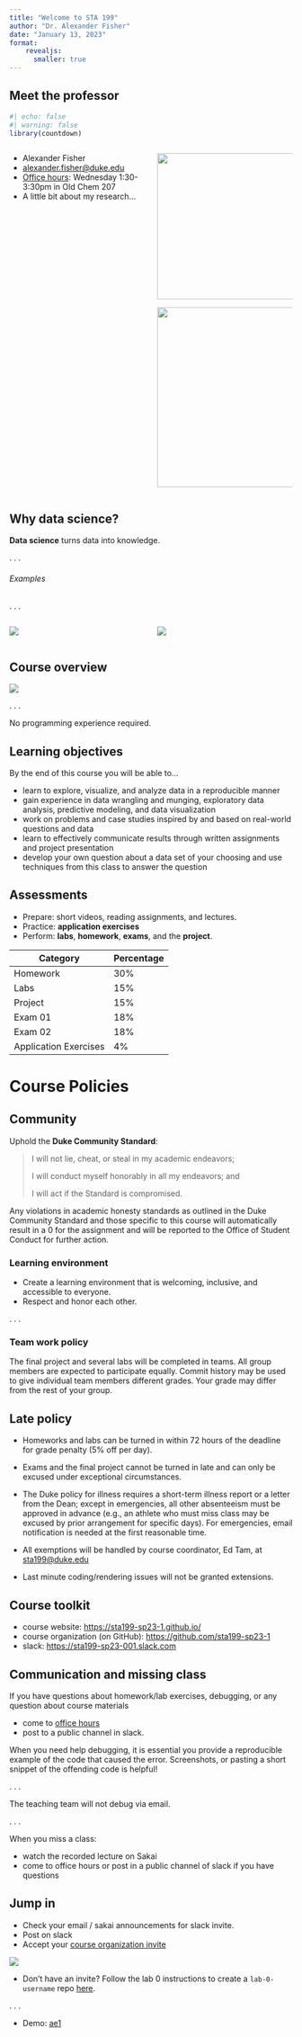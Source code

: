 ```yaml
---
title: "Welcome to STA 199"
author: "Dr. Alexander Fisher"
date: "January 13, 2023"
format: 
    revealjs:
      smaller: true
---
```


## Meet the professor

```r
#| echo: false
#| warning: false
library(countdown)
```

::: columns
::: {.column width="50%"}
-   Alexander Fisher
-   [alexander.fisher\@duke.edu](alexander.fisher@duke.edu)
-   [Office hours](https://docs.google.com/spreadsheets/d/16gf9dQ_41V628vKvFdS95JBOUKYSjuxJBo7OzPye-SI/edit?usp=sharing): Wednesday 1:30-3:30pm in Old Chem 207
-   A little bit about my research...
:::

::: {.column width="50%"}
::: fragment
![](images/alignment.png){fig-align="center" width="260"}

![](images/basic_tree.png){fig-align="center" width="320"}
:::
:::
:::

## Why data science?

**Data science** turns data into knowledge.

. . .

###### Examples

. . .

::: columns
::: {.column width="50%"}
![](images/examples.png)
:::

::: {.column width="50%"}
![](images/challenger.jpg)
:::
:::

## Course overview

![](images/intersection.png)

. . .

::: callout-important
No programming experience required.
:::

## Learning objectives

By the end of this course you will be able to...

-   learn to explore, visualize, and analyze data in a reproducible manner
-   gain experience in data wrangling and munging, exploratory data analysis, predictive modeling, and data visualization
-   work on problems and case studies inspired by and based on real-world questions and data
-   learn to effectively communicate results through written assignments and project presentation
-   develop your own question about a data set of your choosing and use techniques from this class to answer the question

## Assessments

-   Prepare: short videos, reading assignments, and lectures.
-   Practice: **application exercises**
-   Perform: **labs**, **homework**, **exams**, and the **project**.

| Category              | Percentage |
|-----------------------|------------|
| Homework              | 30%        |
| Labs                  | 15%        |
| Project               | 15%        |
| Exam 01               | 18%        |
| Exam 02               | 18%        |
| Application Exercises | 4%         |

# Course Policies

## Community

Uphold the **Duke Community Standard**:

> I will not lie, cheat, or steal in my academic endeavors;
>
> I will conduct myself honorably in all my endeavors; and
>
> I will act if the Standard is compromised.

Any violations in academic honesty standards as outlined in the Duke Community Standard and those specific to this course will automatically result in a 0 for the assignment and will be reported to the Office of Student Conduct for further action.

### Learning environment

-   Create a learning environment that is welcoming, inclusive, and accessible to everyone.
-   Respect and honor each other.

. . .

### Team work policy

The final project and several labs will be completed in teams.
All group members are expected to participate equally.
Commit history may be used to give individual team members different grades.
Your grade may differ from the rest of your group.

## Late policy

-   Homeworks and labs can be turned in within 72 hours of the deadline for grade penalty (5% off per day).

-   Exams and the final project cannot be turned in late and can only be excused under exceptional circumstances.

-   The Duke policy for illness requires a short-term illness report or a letter from the Dean; except in emergencies, all other absenteeism must be approved in advance (e.g., an athlete who must miss class may be excused by prior arrangement for specific days).
    For emergencies, email notification is needed at the first reasonable time.

-   All exemptions will be handled by course coordinator, Ed Tam, at [sta199\@duke.edu](sta199@duke.edu)

-   Last minute coding/rendering issues will not be granted extensions.

## Course toolkit

-   course website: <https://sta199-sp23-1.github.io/>
-   course organization (on GitHub): <https://github.com/sta199-sp23-1>
-   slack: <https://sta199-sp23-001.slack.com>

## Communication and missing class

If you have questions about homework/lab exercises, debugging, or any question about course materials

-   come to [office hours](https://docs.google.com/spreadsheets/d/16gf9dQ_41V628vKvFdS95JBOUKYSjuxJBo7OzPye-SI/edit?usp=sharing)
-   post to a public channel in slack.

When you need help debugging, it is essential you provide a reproducible example of the code that caused the error.
Screenshots, or pasting a short snippet of the offending code is helpful!

. . .

::: callout-warning
The teaching team will not debug via email.
:::

. . .

When you miss a class:

-   watch the recorded lecture on Sakai
-   come to office hours or post in a public channel of slack if you have questions

## Jump in

-   Check your email / sakai announcements for slack invite.
-   Post on slack
-   Accept your [course organization invite](https://github.com/orgs/sta199-sp23-1/)

![](images/github2-02.png)

-   Don't have an invite?
    Follow the lab 0 instructions to create a `lab-0-username` repo [here](https://sta199-sp23-1.github.io/slides/lab0-welcome.html#/title-slide).

. . . 

- Demo: [ae1](https://sta199-sp23-1.github.io/ae/ae-01.html)